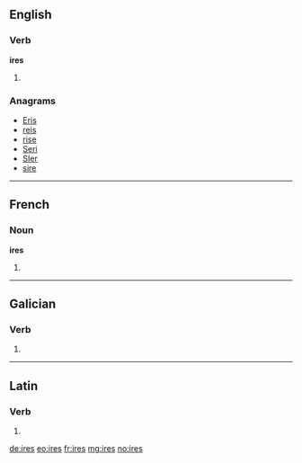 {{also|IRES}}
==English==

===Verb===
'''ires'''

# {{third-person singular of|ire}}

===Anagrams===
* [[Eris#English|Eris]]
* [[reis#English|reis]]
* [[rise#English|rise]]
* [[Seri#English|Seri]]
* [[SIer#English|SIer]]
* [[sire#English|sire]]

----

==French==

===Noun===
'''ires''' {{f}}

# {{plural of|ire|lang=fr}}

----

==Galician==

===Verb===
{{gl-verb-form}}

# {{conjugation of|ir||lang=gl|2|s|personal|inf}}

----

==Latin==

===Verb===
{{la-verb-form|īrēs}}

# {{conjugation of|eo|eō|2|s|imperf|act|sub|lang=la}}

[[de:ires]]
[[eo:ires]]
[[fr:ires]]
[[mg:ires]]
[[no:ires]]